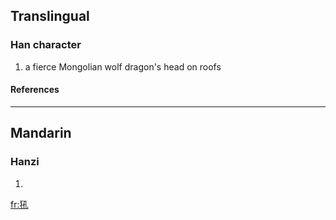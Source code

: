 ==Translingual==
===Han character===
{{Han char|rn=94|rad=犬|as=04|sn=7|four=|canj=大竹弓木山 (KHNDU)}}
# a fierce Mongolian wolf dragon's head on roofs
====References====
{{Han ref|kx=0707.050|dkj=20271|dj=1119.220|hdz=21338.020|uh=72BC|ud=29372}}

----
==Mandarin==
===Hanzi===
{{cmn-hanzi|pin=[[hǒu]] (hou3)|wg=hou<sup>3</sup>}}
# {{defn|Mandarin}}

[[fr:犼]]